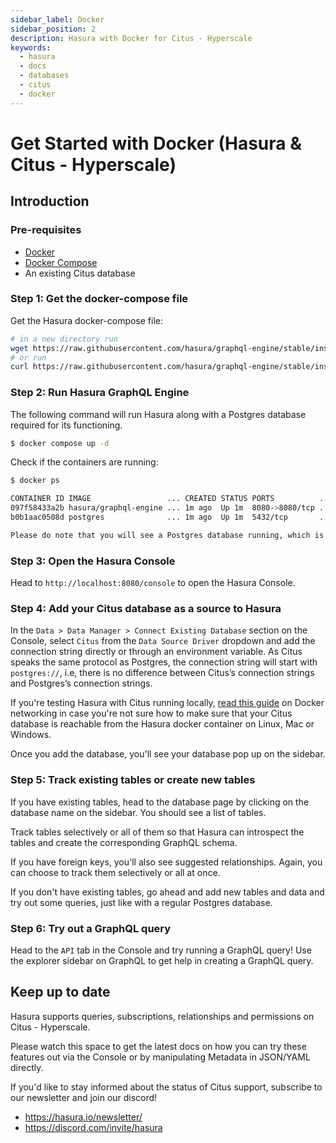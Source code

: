 ```yaml
---
sidebar_label: Docker
sidebar_position: 2
description: Hasura with Docker for Citus - Hyperscale
keywords:
  - hasura
  - docs
  - databases
  - citus
  - docker
---
```



# Get Started with Docker (Hasura & Citus - Hyperscale)

## Introduction

### Pre-requisites

- [Docker](https://docs.docker.com/install/)
- [Docker Compose](https://docs.docker.com/compose/install/)
- An existing Citus database

### Step 1: Get the docker-compose file

Get the Hasura docker-compose file:

```bash
# in a new directory run
wget https://raw.githubusercontent.com/hasura/graphql-engine/stable/install-manifests/docker-compose/docker-compose.yaml
# or run
curl https://raw.githubusercontent.com/hasura/graphql-engine/stable/install-manifests/docker-compose/docker-compose.yaml -o docker-compose.yaml
```

### Step 2: Run Hasura GraphQL Engine

The following command will run Hasura along with a Postgres database required for its functioning.

```bash
$ docker compose up -d
```

Check if the containers are running:

```bash
$ docker ps

CONTAINER ID IMAGE                 ... CREATED STATUS PORTS          ...
097f58433a2b hasura/graphql-engine ... 1m ago  Up 1m  8080->8080/tcp ...
b0b1aac0508d postgres              ... 1m ago  Up 1m  5432/tcp       ...

Please do note that you will see a Postgres database running, which is used by Hasura to store its configuration (Hasura Metadata).
```

### Step 3: Open the Hasura Console

Head to `http://localhost:8080/console` to open the Hasura Console.

### Step 4: Add your Citus database as a source to Hasura

In the `Data > Data Manager > Connect Existing Database` section on the Console, select `Citus` from the
`Data Source Driver` dropdown and add the connection string directly or through an environment variable. As Citus speaks
the same protocol as Postgres, the connection string will start with `postgres://`, i.e, there is no difference between
Citus’s connection strings and Postgres’s connection strings.

<Thumbnail
  src="/img/databases/citus-hyperscale-postgres/connect-citus-db_console_2.10.1.png"
  alt="Add source"
  width="600px"
/>

If you're testing Hasura with Citus running locally,
[read this guide](/deployment/deployment-guides/docker.mdx#docker-networking) on Docker networking in case you're not
sure how to make sure that your Citus database is reachable from the Hasura docker container on Linux, Mac or Windows.

Once you add the database, you'll see your database pop up on the sidebar.

### Step 5: Track existing tables or create new tables

If you have existing tables, head to the database page by clicking on the database name on the sidebar. You should see a
list of tables.

<!--

   .. thumbnail:: /img/databases/ms-sql-server/3-manage-mydb.png
      :alt: Manage my-db
      :width: 1000px

-->

Track tables selectively or all of them so that Hasura can introspect the tables and create the corresponding GraphQL
schema.

<!--

   .. thumbnail:: /img/databases/ms-sql-server/4-track-tables.png
      :alt: Track tables
      :width: 1000px

-->

If you have foreign keys, you'll also see suggested relationships. Again, you can choose to track them selectively or
all at once.

<!--

   .. thumbnail:: /img/databases/ms-sql-server/5-track-rels.png
      :alt: Track relationships
      :width: 1000px

-->

If you don't have existing tables, go ahead and add new tables and data and try out some queries, just like with a
regular Postgres database.

<!--

   Step 3: Option 2: Create new tables
   ^^^^^^^^^^^^^^^^^^^^^^^^^^^^^^^^^^^

   If you don't have existing tables, head to the Run SQL window
   to run SQL against your SQL Server database and create tables or hit the Create Table button
   to create a table.

   If you're running raw SQL queries to create your tables, Don't forget to check "track metadata"
   at the bottom of the Run SQL window to make sure Hasura tracks your new database objects
   in its GraphQL schema.


   .. thumbnail:: /img/databases/ms-sql-server/7-run-sql.png
      :alt: Run SQL to create table
      :width: 1000px

-->

### Step 6: Try out a GraphQL query

Head to the `API` tab in the Console and try running a GraphQL query! Use the explorer sidebar on GraphQL to get help in
creating a GraphQL query.

<Thumbnail src="/img/databases/api-explorer_step-4_console_2.10.1.png" alt="Make GraphQL query" width="1100px" />

## Keep up to date

Hasura supports queries, subscriptions, relationships and permissions on Citus - Hyperscale.

Please watch this space to get the latest docs on how you can try these features out via the Console or by manipulating
Metadata in JSON/YAML directly.

If you'd like to stay informed about the status of Citus support, subscribe to our newsletter and join our discord!

- https://hasura.io/newsletter/
- https://discord.com/invite/hasura
